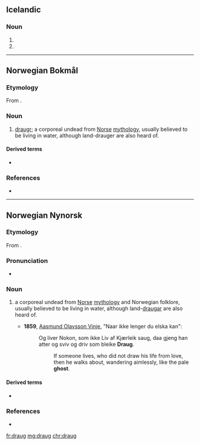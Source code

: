 ==Icelandic==

===Noun===
{{is-noun form}}

# {{is-inflection of|draugur|indef|acc|s}}
# {{is-inflection of|draugur|indef|dat|s}}

----

==Norwegian Bokmål==
{{wikipedia|lang=no|Draug (vesen)}}

===Etymology===
{{PIE root|no|dʰrewgʰ|id=deceive}}
From {{der|nb|non|draugr}}.

===Noun===
{{nb-noun-m1}}

# {{lb|nb|mythology}} [[draugr]]; a corporeal undead from [[Norse]] [[mythology]], usually believed to be living in water, although land-drauger are also heard of.

====Derived terms====
* {{l|nb|dodraug}}

===References===
* {{R:The Bokmål Dictionary}}

----
==Norwegian Nynorsk==
{{wikipedia|lang=nn|Draugen}}

===Etymology===
From {{der|nn|non|draugr}}.

===Pronunciation===
* {{IPA|/dræʉg/|lang=no}}

===Noun===
{{nn-noun-m1}}

# {{lb|nn|mythology}} a corporeal undead from [[Norse]] [[mythology]] and Norwegian folklore, usually believed to be living in water, although land-[[draugar]] are also heard of.
#* '''1859''', [[w:Aasmund Olavsson Vinje|Aasmund Olavsson Vinje]], "Naar ikke lenger du elska kan":
#*: Og liver Nokon, som ikke Liv af Kjærleik saug, daa gjeng han atter og sviv og driv som bleike '''Draug'''.
#*:: If someone lives, who did not draw his life from love, then he walks about, wandering aimlessly, like the pale '''ghost'''.

====Derived terms====
* {{l|nn|dodraug}}

===References===
* {{R:The Nynorsk Dictionary}}

[[fr:draug]]
[[mg:draug]]
[[chr:draug]]